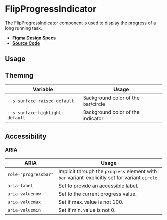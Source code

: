 
<Meta title="Components/FlipProgressIndicator" />

# FlipProgressIndicator

The FlipProgressIndicator component is used to display the progress of a long
running task.

- **[Figma Design Specs](https://www.figma.com/file/iRHiAFsHxnzux8gQ9EjlZe/Swirl-Components?node-id=2%3A40)**
- **[Source Code](https://github.com/flip-corp/swirl/tree/main/packages/swirl-components/src/components/flip-progress-indicator)**

## Usage

<Canvas withSource="open">
  <Story id="components-flipprogressindicator--flip-progress-indicator" />
</Canvas>

<ArgsTable story="." />

## Theming

| Variable                        | Usage                              |
| ------------------------------- | ---------------------------------- |
| `--s-surface-raised-default`    | Background color of the bar/circle |
| `--s-surface-highlight-default` | Background color of the indicator  |

## Accessibility

### ARIA

| ARIA                 | Usage                                                                                            |
| -------------------- | ------------------------------------------------------------------------------------------------ |
| `role="progressbar"` | Implicit through the `progress` element with `bar` variant; explicitly set for variant `circle`. |
| `aria-label`         | Set to provide an accessible label.                                                              |
| `aria-valuenow`      | Set to the current progress value.                                                               |
| `aria-valuemax`      | Set if max. value is not 100.                                                                    |
| `aria-valuemin`      | Set if min. value is not 0.                                                                      |
